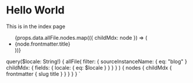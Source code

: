 
# Hello World

This is in the index page

<ul>
  {props.data.allFile.nodes.map(({ childMdx: node }) => (
    <li key={node.frontmatter.slug}>
      <LocalizedLink to={node.frontmatter.slug}>
        {node.frontmatter.title}
      </LocalizedLink>
    </li>
  ))}
</ul>

  query($locale: String!) {
    allFile(
      filter: {
        sourceInstanceName: { eq: "blog" }
        childMdx: { fields: { locale: { eq: $locale } } }
      }
    ) {
      nodes {
        childMdx {
          frontmatter {
            slug
            title
          }
        }
      }
    }
  }
`
